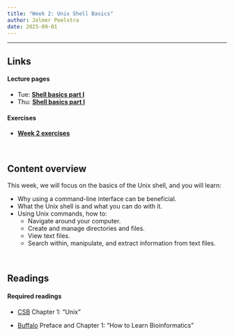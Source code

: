 ```yaml
---
title: "Week 2: Unix Shell Basics"
author: Jelmer Poelstra
date: 2025-09-01
---
```


---------

## Links

#### Lecture pages

- Tue: [**Shell basics part I**](w2_01_shell.qmd)
- Thu: [**Shell basics part I**](w2_02_shell.qmd)

#### Exercises

- [**Week 2 exercises**](w2_exercises.qmd)

<br>

## Content overview

This week, we will focus on the basics of the Unix shell, and you will learn:

- Why using a command-line interface can be beneficial.
- What the Unix shell is and what you can do with it. 
- Using Unix commands, how to:
  - Navigate around your computer.
  - Create and manage directories and files.
  - View text files.
  - Search within, manipulate, and extract information from text files.

<br>

## Readings

#### Required readings

- [CSB](https://library.ohio-state.edu/record=b8624007~S7)
  Chapter 1: "Unix"

- [Buffalo](https://library.ohio-state.edu/record=b9490023~S7)
  Preface and Chapter 1: "How to Learn Bioinformatics"
